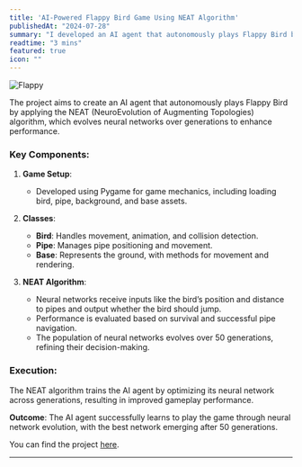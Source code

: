 ```yaml
---
title: 'AI-Powered Flappy Bird Game Using NEAT Algorithm'
publishedAt: "2024-07-28"
summary: "I developed an AI agent that autonomously plays Flappy Bird by applying the NEAT (NeuroEvolution of Augmenting Topologies) algorithm, which evolves neural networks over generations to enhance performance."
readtime: "3 mins"
featured: true
icon: ""
---
```


![Flappy](/blogpics/Flappy3D.webp)


The project aims to create an AI agent that autonomously plays Flappy Bird by applying the NEAT (NeuroEvolution of Augmenting Topologies) algorithm, which evolves neural networks over generations to enhance performance.

### Key Components:

1. **Game Setup**: 
   - Developed using Pygame for game mechanics, including loading bird, pipe, background, and base assets.

2. **Classes**:
   - **Bird**: Handles movement, animation, and collision detection.
   - **Pipe**: Manages pipe positioning and movement.
   - **Base**: Represents the ground, with methods for movement and rendering.

3. **NEAT Algorithm**:
   - Neural networks receive inputs like the bird’s position and distance to pipes and output whether the bird should jump.
   - Performance is evaluated based on survival and successful pipe navigation.
   - The population of neural networks evolves over 50 generations, refining their decision-making.

### Execution:
The NEAT algorithm trains the AI agent by optimizing its neural network across generations, resulting in improved gameplay performance.

**Outcome**: The AI agent successfully learns to play the game through neural network evolution, with the best network emerging after 50 generations. 

You can find the project [here](https://github.com/sourish-ml/AI-Powered-Flappy-Bird-Game-Using-NEAT-Algorithm).



---